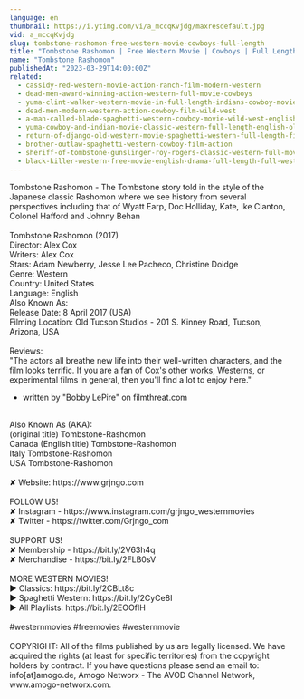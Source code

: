 ```yaml
---
language: en
thumbnail: https://i.ytimg.com/vi/a_mccqKvjdg/maxresdefault.jpg
vid: a_mccqKvjdg
slug: tombstone-rashomon-free-western-movie-cowboys-full-length
title: "Tombstone Rashomon | Free Western Movie | Cowboys | Full Length"
name: "Tombstone Rashomon"
publishedAt: "2023-03-29T14:00:00Z"
related:
  - cassidy-red-western-movie-action-ranch-film-modern-western
  - dead-men-award-winning-action-western-full-movie-cowboys
  - yuma-clint-walker-western-movie-in-full-length-indians-cowboy-movie
  - dead-men-modern-western-action-cowboy-film-wild-west
  - a-man-called-blade-spaghetti-western-cowboy-movie-wild-west-english
  - yuma-cowboy-and-indian-movie-classic-western-full-length-english-old-wild-west
  - return-of-django-old-western-movie-spaghetti-western-full-length-film-wild-west
  - brother-outlaw-spaghetti-western-cowboy-film-action
  - sheriff-of-tombstone-gunslinger-roy-rogers-classic-western-full-movie-english
  - black-killer-western-free-movie-english-drama-full-length-full-western-film
---
```


Tombstone Rashomon - The Tombstone story told in the style of the Japanese classic Rashomon where we see history from several perspectives including that of Wyatt Earp, Doc Holliday, Kate, Ike Clanton, Colonel Hafford and Johnny Behan<br />
<br />
Tombstone Rashomon (2017)<br />
Director: Alex Cox<br />
Writers: Alex Cox<br />
Stars: Adam Newberry, Jesse Lee Pacheco, Christine Doidge<br />
Genre: Western<br />
Country: United States<br />
Language: English<br />
Also Known As: <br />
Release Date: 8 April 2017 (USA)<br />
Filming Location: Old Tucson Studios - 201 S. Kinney Road, Tucson, Arizona, USA<br />
<br />
Reviews:<br />
"The actors all breathe new life into their well-written characters, and the film looks terrific. If you are a fan of Cox's other works, Westerns, or experimental films in general, then you'll find a lot to enjoy here."<br />
- written by "Bobby LePire" on filmthreat.com<br />
<br />
Also Known As (AKA):<br />
(original title) Tombstone-Rashomon<br />
Canada (English title) Tombstone-Rashomon<br />
Italy Tombstone-Rashomon<br />
USA Tombstone-Rashomon<br />
<br />
✘ Website: https://www.grjngo.com<br />
<br />
FOLLOW US!<br />
✘ Instagram - https://www.instagram.com/grjngo_westernmovies<br />
✘ Twitter - https://twitter.com/Grjngo_com<br />
<br />
SUPPORT US!<br />
✘ Membership - https://bit.ly/2V63h4q<br />
✘ Merchandise - https://bit.ly/2FLB0sV<br />
<br />
MORE WESTERN MOVIES! <br />
► Classics: https://bit.ly/2CBLt8c <br />
► Spaghetti Western: https://bit.ly/2CyCe8I <br />
► All Playlists: https://bit.ly/2EOOfIH <br />
<br />
#westernmovies #freemovies #westernmovie<br />
<br />
COPYRIGHT: All of the films published by us are legally licensed. We have acquired the rights (at least for specific territories) from the copyright holders by contract. If you have questions please send an email to: info[at]amogo.de, Amogo Networx - The AVOD Channel Network, www.amogo-networx.com.